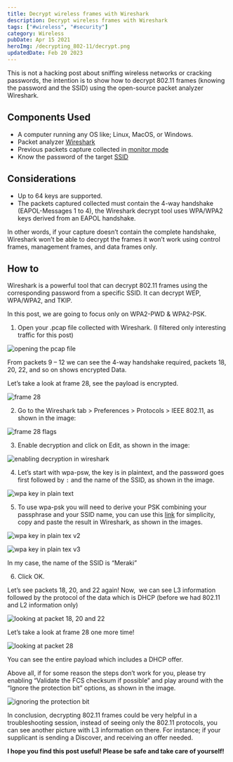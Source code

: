 ```yaml
---
title: Decrypt wireless frames with Wireshark
description: Decrypt wireless frames with Wireshark
tags: ["#wireless", "#security"]
category: Wireless
pubDate: Apr 15 2021
heroImg: /decrypting_802-11/decrypt.png
updatedDate: Feb 20 2023
---
```




<Warning>
  This is not a hacking post about sniffing wireless networks or cracking passwords, the intention is to show how to decrypt 802.11 frames (knowing the password and the SSID) using the open-source packet analyzer Wireshark.
</Warning>

## Components Used

- A computer running any OS like; Linux, MacOS, or Windows.
- Packet analyzer <a href="https://www.wireshark.org/download.html" target="_blank">Wireshark</a>
- Previous packets capture collected in <a href="https://documentation.meraki.com/MR/Monitoring_and_Reporting/Capturing_Wireless_Traffic_from_a_Client_Machine)" target="_blank">monitor mode</a>
- Know the password of the target <a href="https://en.wikipedia.org/wiki/Service_set_(802.11_network" target="_blank">SSID</a>

## Considerations

- Up to 64 keys are supported.
- The packets captured collected must contain the 4-way handshake (EAPOL-Messages 1 to 4), the Wireshark decrypt tool uses WPA/WPA2 keys derived from an EAPOL handshake.

In other words, if your capture doesn’t contain the complete handshake, Wireshark won’t be able to decrypt the frames it won’t work using control frames, management frames, and data frames only.

## How to

Wireshark is a powerful tool that can decrypt 802.11 frames using the corresponding password from a specific SSID. It can decrypt WEP, WPA/WPA2, and TKIP.

In this post, we are going to focus only on WPA2-PWD & WPA2-PSK.

1.  Open your .pcap file collected with Wireshark. (I filtered only interesting traffic for this post)

![opening the pcap file](/decrypting_802-11/image_01.png)

From packets 9 – 12 we can see the 4-way handshake required, packets 18, 20, 22, and so on shows encrypted Data.

Let’s take a look at frame 28, see the payload is encrypted.

![frame 28](/decrypting_802-11/image_02.png)

2. Go to the Wireshark tab > Preferences > Protocols > IEEE 802.11, as shown in the image:

![frame 28 flags](/decrypting_802-11/image_03.png)

3. Enable decryption and click on Edit, as shown in the image:

![enabling decryption in wireshark](/decrypting_802-11/image_04.png)

4. Let’s start with wpa-psw, the key is in plaintext, and the password goes first followed by `:` and the name of the SSID, as shown in the image.

![wpa key in plain text](/decrypting_802-11/image_05.png)

5. To use wpa-psk you will need to derive your PSK combining your passphrase and your SSID name, you can use this <a href="https://www.wireshark.org/tools/wpa-psk.html" target="_blank">link</a> for simplicity, copy and paste the result in Wireshark, as shown in the images.

![wpa key in plain tex v2](/decrypting_802-11/image_06.png)

![wpa key in plain tex v3](/decrypting_802-11/image_07.png)

In my case, the name of the SSID is “Meraki”

6. Click OK.

Let’s see packets 18, 20, and 22 again! Now,  we can see L3 information followed by the protocol of the data which is DHCP (before we had 802.11 and L2 information only)

![looking at packet 18, 20 and 22](/decrypting_802-11/image_08.png)

Let’s take a look at frame 28 one more time!

![looking at packet 28](/decrypting_802-11/image_09.png)

You can see the entire payload which includes a DHCP offer.

<Note>
  Above all, if for some reason the steps don’t work for you, please try enabling “Validate the FCS checksum if possible” and play around with the “Ignore the protection bit” options, as shown in the image.
</Note>

![ignoring the protection bit](/decrypting_802-11/image_10.png)

In conclusion, decrypting 802.11 frames could be very helpful in a troubleshooting session, instead of seeing only the 802.11 protocols, you can see another picture with L3 information on there. For instance; if your supplicant is sending a Discover, and receiving an offer needed.

**I hope you find this post useful! Please be safe and take care of yourself!**
